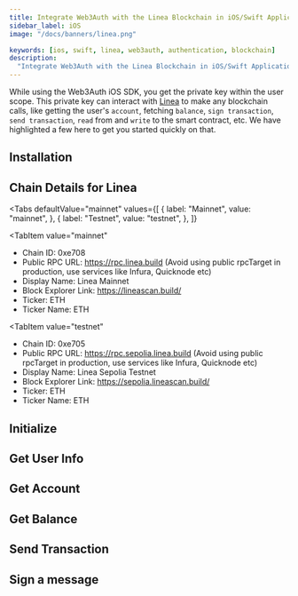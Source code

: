 ```yaml
---
title: Integrate Web3Auth with the Linea Blockchain in iOS/Swift Applications
sidebar_label: iOS
image: "/docs/banners/linea.png"

keywords: [ios, swift, linea, web3auth, authentication, blockchain]
description:
  "Integrate Web3Auth with the Linea Blockchain in iOS/Swift Applications | Documentation - Web3Auth"
---
```



<SEO
  title="Integrate Web3Auth with the Linea Blockchain in iOS/Swift Applications"
  description="Integrate Web3Auth with the Linea Blockchain in iOS/Swift Applications | Documentation - Web3Auth"
  image="https://web3auth.io/docs/banners/linea.png"
  slug="/connect-blockchain/evm/linea/ios"
/>

While using the Web3Auth iOS SDK, you get the private key within the user scope. This private key
can interact with [Linea](https://linea.build/) to make any blockchain calls, like getting the
user's `account`, fetching `balance`, `sign transaction`, `send transaction`, `read` from and
`write` to the smart contract, etc. We have highlighted a few here to get you started quickly on
that.

## Installation

<InstallationSnippet />

## Chain Details for Linea

<Tabs
 defaultValue="mainnet"
  values={[
    { label: "Mainnet", value: "mainnet", },
    { label: "Testnet", value: "testnet", },
  ]}
>
<TabItem
  value="mainnet"
>

- Chain ID: 0xe708
- Public RPC URL: https://rpc.linea.build (Avoid using public rpcTarget in production, use services
  like Infura, Quicknode etc)
- Display Name: Linea Mainnet
- Block Explorer Link: https://lineascan.build/
- Ticker: ETH
- Ticker Name: ETH

</TabItem>

<TabItem
  value="testnet"
>

- Chain ID: 0xe705
- Public RPC URL: https://rpc.sepolia.linea.build (Avoid using public rpcTarget in production, use
  services like Infura, Quicknode etc)
- Display Name: Linea Sepolia Testnet
- Block Explorer Link: https://sepolia.lineascan.build/
- Ticker: ETH
- Ticker Name: ETH

</TabItem>
</Tabs>

## Initialize

<InitialisationSnippet />

## Get User Info

<UserInfoSnippet />

## Get Account

<GetAccountSnippet />

## Get Balance

<GetBalanceSnippet />

## Send Transaction

<SendTransactionSnippet />

## Sign a message

<SignMessageSnippet />

